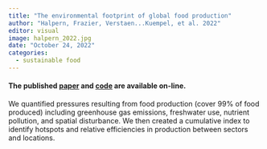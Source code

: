 ```yaml
---
title: "The environmental footprint of global food production"
author: "Halpern, Frazier, Verstaen...Kuempel, et al. 2022"
editor: visual
image: halpern_2022.jpg
date: "October 24, 2022"
categories:
  - sustainable food
---
```


#### The published [paper](https://www.nature.com/articles/s41893-022-00965-x) and [code](https://github.com/OHI-Science/global_food_pressures) are available on-line.

We quantified pressures resulting from food production (cover 99% of food produced) including greenhouse gas emissions, freshwater use, nutrient pollution, and spatial disturbance. We then created a cumulative index to identify hotspots and relative efficiencies in production between sectors and locations.
